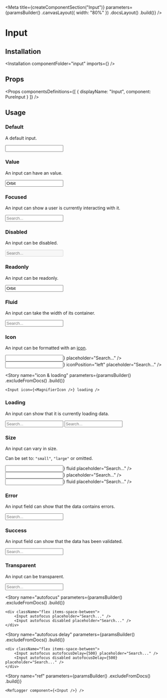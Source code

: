 
<Meta
    title={createComponentSection("Input")}
    parameters={paramsBuilder()
        .canvasLayout({ width: "80%" })
        .docsLayout(<ReactComponentsLayout semanticPath="/elements/input" />)
        .build()}
/>

# Input

## Installation

<Installation componentFolder="input" imports={<Imports />} />

## Props

<HocWarning componentName="Input" semanticPath="/elements/input" />

<Props
    componentsDefinitions={[
        { displayName: "Input", component: PureInput }
    ]}
/>

## Usage

### Default

A default input.

<Preview>
    <Story name="default">
        <Input />
    </Story>
</Preview>

### Value

An input can have an value.

<Preview>
    <Story name="value">
        <Input value="Orbit" />
    </Story>
</Preview>

### Focused

An input can show a user is currently interacting with it.

<Preview>
    <Story name="focused">
        <Input focus placeholder="Search..." />
    </Story>
</Preview>

### Disabled

An input can be disabled.

<Preview>
    <Story name="disabled">
        <Input disabled placeholder="Search..." />
    </Story>
</Preview>

### Readonly

An input can be readonly.

<Preview>
    <Story name="readonly">
        <Input readOnly value="Orbit" />
    </Story>
</Preview>

### Fluid

An input can take the width of its container.

<Preview>
    <Story name="fluid">
        <Input fluid placeholder="Search..." />
    </Story>
</Preview>

### Icon

An input can be formatted with an [icon](?path=/docs/materials-icons--page).

<Preview>
    <Story name="icon">
        <div className="flex items-space-between">
            <Input icon={<MagnifierIcon />} placeholder="Search..." />
            <Input icon={<MagnifierIcon />} iconPosition="left" placeholder="Search..." />
        </div>
    </Story>
</Preview>

<Story
    name="icon & loading"
    parameters={paramsBuilder()
        .excludeFromDocs()
        .build()}
>
    <Input icon={<MagnifierIcon />} loading />
</Story>

### Loading

An input can show that it is currently loading data.

<Preview>
    <Story name="loading">
        <div className="flex items-space-between">
            <Input loading placeholder="Search..." />
            <Input loading iconPosition="left" placeholder="Search..." />
        </div>
    </Story>
</Preview>

### Size

An input can vary in size.

Can be set to: `"small"`, `"large"` or omitted.

<Preview>
    <Story name="size">
        <div className="flex flex-row items-end items-space-between">
            <div className="flex-auto">
                <Input size="small" icon={<MagnifierIcon />} fluid placeholder="Search..." />
            </div>
            <div className="flex-auto">
                <Input fluid icon={<MagnifierIcon />} placeholder="Search..." />
            </div>
            <div className="flex-auto">
                <Input size="large" icon={<MagnifierIcon />} fluid placeholder="Search..." />
            </div>
        </div>
    </Story>
</Preview>

### Error

An input field can show that the data contains errors.

<Preview>
    <Story name="error">
        <Input error placeholder="Search..." />
    </Story>
</Preview>

### Success

An input field can show that the data has been validated.

<Preview>
    <Story name="success">
        <Input className="success" placeholder="Search..." />
    </Story>
</Preview>

### Transparent

An input can be transparent.

<Preview>
    <Story name="transparent">
        <Input transparent placeholder="Search..." />
    </Story>
</Preview>

<Story
    name="autofocus"
    parameters={paramsBuilder()
        .excludeFromDocs()
        .build()}
>
    <div className="flex items-space-between">
        <Input autofocus placeholder="Search..." />
        <Input autofocus disabled placeholder="Search..." />
    </div>
</Story>

<Story
    name="autofocus delay"
    parameters={paramsBuilder()
        .excludeFromDocs()
        .build()}
>
    <div className="flex items-space-between">
        <Input autofocus autofocusDelay={500} placeholder="Search..." />
        <Input autofocus disabled autofocusDelay={500} placeholder="Search..." />
    </div>
</Story>

<Story
    name="ref"
    parameters={paramsBuilder()
        .excludeFromDocs()
        .build()}
>
    <RefLogger component={<Input />} />
</Story>

